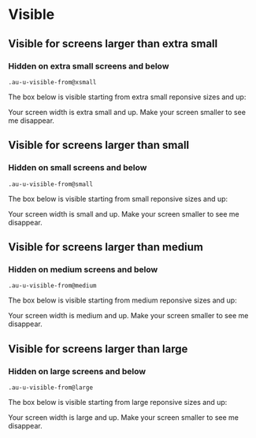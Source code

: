
<Meta title="Utilities/Visible" />

<style>{`
  .sbdocs-p,
  .sbdocs-ul,
  .sbdocs-li,
  .sbdocs-p code {
    font-weight: 400;
    font-size: 1.6rem;
  }

  .sbdocs-a {
    display: inline-flex;
    align-items: center;
    font-family: var(--au-font);
    transition: color var(--au-transition), text-decoration var(--au-transition);
    font-weight: var(--au-regular);
    text-decoration: underline;
    text-decoration-color: var(--au-blue-300);
    color: var(--au-blue-700);
  }

  .sbdocs-a:visited {
    color: var(--au-blue-700);
  }

  .sbdocs-a:hover,
  .sbdocs-a:focus {
    color: var(--au-blue-900);
    text-decoration-color: var(--au-blue-200);
  }

  .sbdocs-a:focus {
    outline: var(--au-outline);
    outline-offset: var(--au-outline-offset);
  }

  code {
    font-family: courier, monospace;
  }

  .os-content {
    background-color: var(--au-gray-100);
  }
`}</style>

# Visible

## Visible for screens larger than extra small
### Hidden on extra small screens and below

`.au-u-visible-from@xsmall`

The box below is visible starting from extra small reponsive sizes and up:
<div class="au-o-box au-d-component au-u-visible-from@xsmall">
  <p>Your screen width is extra small and up. Make your screen smaller to see me disappear.</p>
</div>

## Visible for screens larger than small
### Hidden on small screens and below

`.au-u-visible-from@small`

The box below is visible starting from small reponsive sizes and up:
<div class="au-o-box au-d-component au-u-visible-from@small">
  <p>Your screen width is small and up. Make your screen smaller to see me disappear.</p>
</div>

## Visible for screens larger than medium
### Hidden on medium screens and below

`.au-u-visible-from@medium`

The box below is visible starting from medium reponsive sizes and up:
<div class="au-o-box au-d-component au-u-visible-from@medium">
  <p>Your screen width is medium and up. Make your screen smaller to see me disappear.</p>
</div>

## Visible for screens larger than large
### Hidden on large screens and below

`.au-u-visible-from@large`

The box below is visible starting from large reponsive sizes and up:
<div class="au-o-box au-d-component au-u-visible-from@large">
  <p>Your screen width is large and up. Make your screen smaller to see me disappear.</p>
</div>
